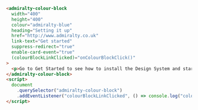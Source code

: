 ```html
<admiralty-colour-block
  width="400"
  height="400"
  colour="admiralty-blue"
  heading="Setting it up"
  href="http://www.admiralty.co.uk"
  link-text="Get started"
  suppress-redirect="true"
  enable-card-event="true"
  (colourBlockLinkClicked)="onColourBlockClick()"
>
  <p>Go to Get Started to see how to install the Design System and start using it in your builds.</p>
</admiralty-colour-block>
<script>
  document
    .querySelector("admiralty-colour-block")
    .addEventListener("colourBlockLinkClicked", () => console.log("colourBlockLinkClicked"));
</script>
```

